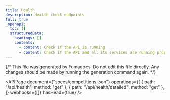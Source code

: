 ```yaml
---
title: Health
description: Health check endpoints
full: true
_openapi:
  toc: []
  structuredData:
    headings: []
    contents:
      - content: Check if the API is running
      - content: Check if the API and all its services are running properly
---
```


{/* This file was generated by Fumadocs. Do not edit this file directly. Any changes should be made by running the generation command again. */}

<APIPage
  document={"specs/competitions.json"}
  operations={[
    { path: "/api/health", method: "get" },
    { path: "/api/health/detailed", method: "get" },
  ]}
  webhooks={[]}
  hasHead={true}
/>

